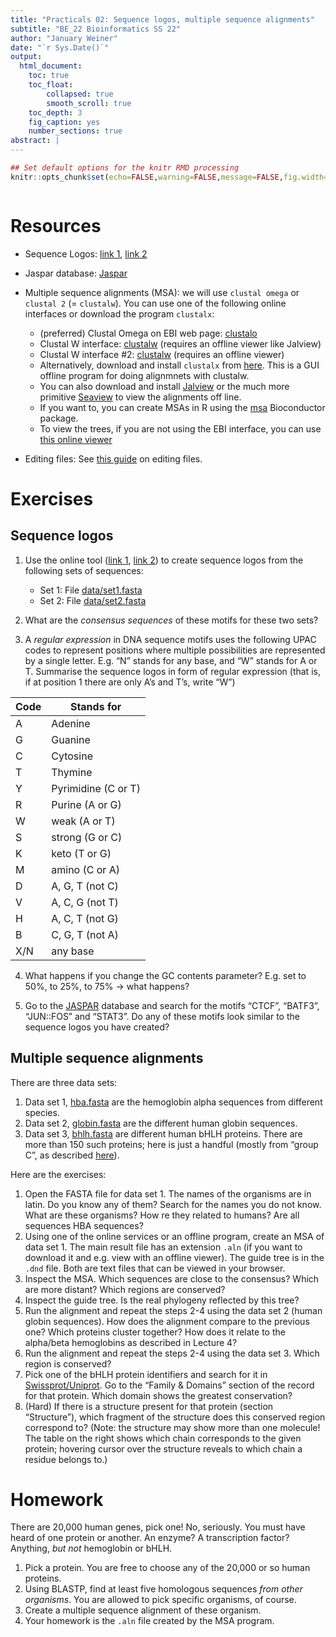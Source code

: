 ```yaml
---
title: "Practicals 02: Sequence logos, multiple sequence alignments"
subtitle: "BE_22 Bioinformatics SS 22"
author: "January Weiner"
date: "`r Sys.Date()`"
output:
  html_document:
    toc: true
    toc_float:
        collapsed: true
        smooth_scroll: true
    toc_depth: 3
    fig_caption: yes
    number_sections: true
abstract: |
---
```


```r
## Set default options for the knitr RMD processing
knitr::opts_chunk$set(echo=FALSE,warning=FALSE,message=FALSE,fig.width=5,fig.height=5,cache=TRUE,autodep=TRUE, results="hide")
```

```r
```

# Resources

 * Sequence Logos: [link 1](https://weblogo.berkeley.edu/examples.html),
   [link 2](http://weblogo.threeplusone.com/create.cgi)
 * Jaspar database: [Jaspar](http://jaspar.genereg.net/)

 * Multiple sequence alignments (MSA): we will use `clustal omega` or `clustal 2` (= `clustalw`).
   You can use one of the following online interfaces or download the
   program `clustalx`:

     * (preferred) Clustal Omega on EBI web page: [clustalo](https://www.ebi.ac.uk/Tools/msa/clustalo/)
     * Clustal W interface: [clustalw](https://www.genome.jp/tools-bin/clustalw) (requires an offline viewer like Jalview)
     * Clustal W interface #2: [clustalw](https://embnet.vital-it.ch/software/ClustalW.html) (requires an offline viewer)
     * Alternatively, download and install `clustalx` from [here](http://www.clustal.org/clustal2/). This is a GUI offline program for doing alignmnets with clustalw. 
     * You can also download and install [Jalview](http://www.jalview.org/getdown/release/) or the much more primitive [Seaview](http://doua.prabi.fr/software/seaview) to 
       view the alignments off line.
     * If you want to, you can create MSAs in R using the [msa](https://bioconductor.org/packages/release/bioc/html/msa.html) Bioconductor package.
     * To view the trees, if you are not using the EBI interface, you can use [this online viewer](http://etetoolkit.org/treeview/)

 * Editing files: See [this guide](https://github.com/january3/Bioinformatics/blob/main/Resources/Editing_files/editing_text_files.pdf) on editing files.


# Exercises

## Sequence logos

 1. Use the online tool ([link 1](https://weblogo.berkeley.edu/examples.html),
   [link 2](http://weblogo.threeplusone.com/create.cgi)) to create sequence logos from the following sets of
    sequences:
 
      * Set 1: File [data/set1.fasta](data/set1.fasta)
      * Set 2: File [data/set2.fasta](data/set2.fasta)

 2. What are the *consensus sequences* of these motifs for these two sets?

 3. A *regular expression* in DNA sequence motifs uses the following UPAC
    codes to represent positions where multiple possibilities are
    represented by a single letter. E.g. "N" stands for any base, and "W"
    stands for A or T. Summarise the sequence logos in form of regular
    expression (that is, if at position 1 there are only A's and T's, write
    "W")

|Code |Stands for         |
|-----|-------------------|
|A    |Adenine            |
|G    |Guanine            |
|C    |Cytosine           |
|T    |Thymine            |
|Y    |Pyrimidine (C or T)|
|R    |Purine (A or G)    |
|W    |weak (A or T)      |
|S    |strong (G or C)    |
|K    |keto (T or G)      |
|M    |amino (C or A)     |
|D    |A, G, T (not C)    |
|V    |A, C, G (not T)    |
|H    |A, C, T (not G)    |
|B    |C, G, T (not A)    |
|X/N  |any base           |

 4. What happens if you change the GC contents parameter? E.g. set to 50%,
    to 25%, to 75% -> what happens?
 
 5. Go to the [JASPAR](http://jaspar.genereg.net/) database and search for
    the motifs "CTCF", "BATF3", "JUN::FOS" and "STAT3". Do any of these
    motifs look similar to the sequence logos you have created?


## Multiple sequence alignments

There are three data sets: 

  1. Data set 1, [hba.fasta](data/hba.fasta) are the hemoglobin alpha
     sequences from different species. 
  2. Data set 2, [globin.fasta](data/globin.fasta) are the different human globin sequences.
  3. Data set 3, [bhlh.fasta](data/bhlh.fasta) are different human bHLH proteins. There are more than 150
     such proteins; here is just a handful (mostly from "group C", as
     described
     [here](https://www.ncbi.nlm.nih.gov/pmc/articles/PMC116727/)).

Here are the exercises:

  1. Open the FASTA file for data set 1. The names of the organisms are in
     latin. Do you know any of them? Search for the names you do not know.
     What are these organisms? How re they related to humans? Are all
     sequences HBA sequences?
  2. Using one of the online services or an offline program, create an MSA
     of data set 1. The main result file has an extension `.aln` (if you
     want to download it and e.g. view with an offline viewer). The guide
     tree is in the `.dnd` file. Both are text files that can be viewed in
     your browser.
  3. Inspect the MSA. Which sequences are close to the consensus? Which are
     more distant? Which regions are conserved?
  4. Inspect the guide tree. Is the real phylogeny reflected by this tree?
  5. Run the alignment and repeat the steps 2-4 using the data set 2 (human
     globin sequences). How does the alignment compare to the previous one?
     Which proteins cluster together? How does it relate to the alpha/beta
     hemoglobins as described in Lecture 4?
  6. Run the alignment and repeat the steps 2-4 using the data set 3. Which
     region is conserved?
  7. Pick one of the bHLH protein identifiers and search for it in
     [Swissprot/Uniprot](https://uniprot.org). Go to the "Family & Domains"
     section of the record for that protein. Which domain shows the
     greatest conservation? 
  8. (Hard) If there is a structure present for that
     protein (section "Structure"), which fragment of the structure does
     this conserved region correspond to? (Note: the structure may show
     more than one molecule! The table on the right shows which chain
     corresponds to the given protein; hovering cursor over the structure reveals
     to which chain a residue belongs to.)






# Homework


There are 20,000 human genes, pick one! No, seriously. You must have heard
of one protein or another. An enzyme? A transcription factor? Anything,
*but not* hemoglobin or bHLH. 

 1. Pick a protein. You are free to choose any of the 20,000 or so human
    proteins.
 2. Using BLASTP, find at least five homologous sequences *from other
    organisms*. You are allowed to pick specific organisms, of course.
 3. Create a multiple sequence alignment of these organism.
 4. Your homework is the `.aln` file created by the MSA program.



